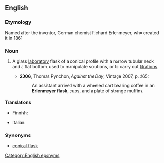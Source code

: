==English==
{{wikipedia}}
===Etymology===
Named after the inventor, German chemist Richard Erlenmeyer, who created it in 1861.

===Noun===
{{en-noun|sg=[[w:Richard August Carl Emil Erlenmeyer|Erlenmeyer]] [[flask]]}}

#{{context|chemistry}} A glass [[laboratory]] flask of a conical profile with a narrow tubular neck and a flat bottom, used to manipulate solutions, or to carry out [[titration]]s.
#*'''2006''', Thomas Pynchon, ''Against the Day'', Vintage 2007, p. 265:
#*:An assistant arrived with a wheeled cart bearing coffee in an '''Erlenmeyer flask''', cups, and a plate of strange muffins.

====Translations====
{{trans-top|conical laboratory flask}}
* Finnish: {{t|fi|erlenmeyerkolvi}}
{{trans-mid}}
*Italian: {{t-|it|beuta|f}}
{{trans-bottom}}

===Synonyms===
*[[conical flask]]

[[Category:English eponyms]]